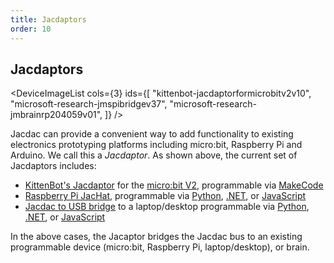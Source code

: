 ```yaml
---
title: Jacdaptors
order: 10
---
```


## Jacdaptors

<DeviceImageList
    cols={3}
    ids={[
        "kittenbot-jacdaptorformicrobitv2v10",
        "microsoft-research-jmspibridgev37",
        "microsoft-research-jmbrainrp204059v01",
    ]}
/>

Jacdac can provide a convenient way to add functionality to existing electronics prototyping platforms including micro:bit, Raspberry Pi and Arduino.
We call this a _Jacdaptor_. As shown above, the current set of Jacdaptors includes:
- [KittenBot's Jacdaptor](/devices/kittenbot/jacdaptorformicrobitv2v10) for the [micro:bit V2](/devices/microbit-educational-foundation/microbitv2/), programmable via [MakeCode](/clients/makecode)
- [Raspberry Pi JacHat](/devices/microsoft-research/jmspibridgev37), programmable via [Python](/clients/python), [.NET](/clients/dotnet), or [JavaScript](/clients/javascript)
- [Jacdac to USB bridge](/devices/microsoft-research/jmbrainf441v02) to a laptop/desktop programmable via [Python](/clients/python), [.NET](/clients/dotnet), or [JavaScript](/clients/javascript)

In the above cases, the Jacaptor bridges the Jacdac bus to an existing programmable device (micro:bit, Raspberry Pi, laptop/desktop), or brain.
